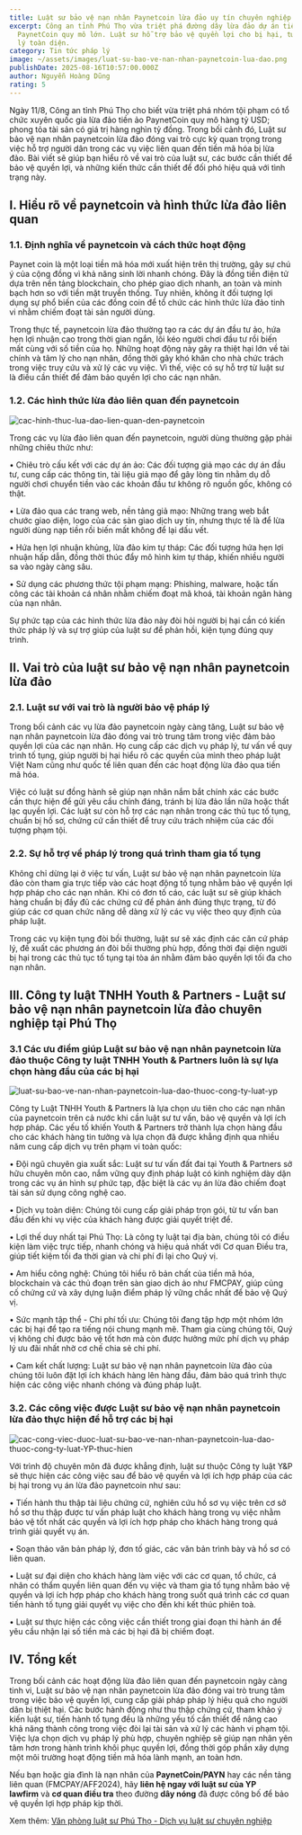 ```yaml
---
title: Luật sư bảo vệ nạn nhân Paynetcoin lừa đảo uy tín chuyên nghiệp
excerpt: Công an tỉnh Phú Thọ vừa triệt phá đường dây lừa đảo dự án tiền ảo
  PaynetCoin quy mô lớn. Luật sư hỗ trợ bảo vệ quyền lợi cho bị hại, tư vấn pháp
  lý toàn diện.
category: Tin tức pháp lý
image: ~/assets/images/luat-su-bao-ve-nan-nhan-paynetcoin-lua-dao.png
publishDate: 2025-08-16T10:57:00.000Z
author: Nguyễn Hoàng Dũng
rating: 5
---
```

Ngày 11/8, Công an tỉnh Phú Thọ cho biết vừa triệt phá nhóm tội phạm có tổ chức xuyên quốc gia lừa đảo tiền ảo PaynetCoin quy mô hàng tỷ USD; phong tỏa tài sản có giá trị hàng nghìn tỷ đồng. Trong bối cảnh đó, Luật sư bảo vệ nạn nhân paynetcoin lừa đảo đóng vai trò cực kỳ quan trọng trong việc hỗ trợ người dân trong các vụ việc liên quan đến tiền mã hóa bị lừa đảo. Bài viết sẽ giúp bạn hiểu rõ về vai trò của luật sư, các bước cần thiết để bảo vệ quyền lợi, và những kiến thức cần thiết để đối phó hiệu quả với tình trạng này.

## I. Hiểu rõ về paynetcoin và hình thức lừa đảo liên quan

### 1.1.  Định nghĩa về paynetcoin và cách thức hoạt động

Paynet coin là một loại tiền mã hóa mới xuất hiện trên thị trường, gây sự chú ý của cộng đồng vì khả năng sinh lời nhanh chóng. Đây là đồng tiền điện tử dựa trên nền tảng blockchain, cho phép giao dịch nhanh, an toàn và minh bạch hơn so với tiền mặt truyền thống. Tuy nhiên, không ít đối tượng lợi dụng sự phổ biến của các đồng coin để tổ chức các hình thức lừa đảo tinh vi nhằm chiếm đoạt tài sản người dùng.

Trong thực tế, paynetcoin lừa đảo thường tạo ra các dự án đầu tư ảo, hứa hẹn lợi nhuận cao trong thời gian ngắn, lôi kéo người chơi đầu tư rồi biến mất cùng với số tiền của họ. Những hoạt động này gây ra thiệt hại lớn về tài chính và tâm lý cho nạn nhân, đồng thời gây khó khăn cho nhà chức trách trong việc truy cứu và xử lý các vụ việc. Vì thế, việc có sự hỗ trợ từ luật sư là điều cần thiết để đảm bảo quyền lợi cho các nạn nhân.

### 1.2. Các hình thức lừa đảo liên quan đến paynetcoin

![cac-hinh-thuc-lua-dao-lien-quan-den-paynetcoin](~/assets/images/cac-hinh-thuc-lua-dao-lien-quan-den-paynetcoin.jpg "các hình thức lừa đảo liên quan đến paynetcoin")

Trong các vụ lừa đảo liên quan đến paynetcoin, người dùng thường gặp phải những chiêu thức như:

•	Chiêu trò cấu kết với các dự án ảo: Các đối tượng giả mạo các dự án đầu tư, cung cấp các thông tin, tài liệu giả mạo để gây lòng tin nhằm dụ dỗ người chơi chuyển tiền vào các khoản đầu tư không rõ nguồn gốc, không có thật.

•	Lừa đảo qua các trang web, nền tảng giả mạo: Những trang web bắt chước giao diện, logo của các sàn giao dịch uy tín, nhưng thực tế là để lừa người dùng nạp tiền rồi biến mất không để lại dấu vết.

•	Hứa hẹn lợi nhuận khủng, lừa đảo kim tự tháp: Các đối tượng hứa hẹn lợi nhuận hấp dẫn, đồng thời thúc đẩy mô hình kim tự tháp, khiến nhiều người sa vào ngày càng sâu.

•	Sử dụng các phương thức tội phạm mạng: Phishing, malware, hoặc tấn công các tài khoản cá nhân nhằm chiếm đoạt mã khoá, tài khoản ngân hàng của nạn nhân.

Sự phức tạp của các hình thức lừa đảo này đòi hỏi người bị hại cần có kiến thức pháp lý và sự trợ giúp của luật sư để phản hồi, kiện tụng đúng quy trình.

## II. Vai trò của luật sư bảo vệ nạn nhân paynetcoin lừa đảo

### 2.1.  Luật sư với vai trò là người bảo vệ pháp lý

Trong bối cảnh các vụ lừa đảo paynetcoin ngày càng tăng, Luật sư bảo vệ nạn nhân paynetcoin lừa đảo đóng vai trò trung tâm trong việc đảm bảo quyền lợi của các nạn nhân. Họ cung cấp các dịch vụ pháp lý, tư vấn về quy trình tố tụng, giúp người bị hại hiểu rõ các quyền của mình theo pháp luật Việt Nam cũng như quốc tế liên quan đến các hoạt động lừa đảo qua tiền mã hóa.

Việc có luật sư đồng hành sẽ giúp nạn nhân nắm bắt chính xác các bước cần thực hiện để gửi yêu cầu chính đáng, tránh bị lừa đảo lần nữa hoặc thất lạc quyền lợi. Các luật sư còn hỗ trợ các nạn nhân trong các thủ tục tố tụng, chuẩn bị hồ sơ, chứng cứ cần thiết để truy cứu trách nhiệm của các đối tượng phạm tội.

### 2.2. Sự hỗ trợ về pháp lý trong quá trình tham gia tố tụng

Không chỉ dừng lại ở việc tư vấn, Luật sư bảo vệ nạn nhân paynetcoin lừa đảo còn tham gia trực tiếp vào các hoạt động tố tụng nhằm bảo vệ quyền lợi hợp pháp cho các nạn nhân. Khi có đơn tố cáo, các luật sư sẽ giúp khách hàng chuẩn bị đầy đủ các chứng cứ để phản ánh đúng thực trạng, từ đó giúp các cơ quan chức năng dễ dàng xử lý các vụ việc theo quy định của pháp luật.

Trong các vụ kiện tụng đòi bồi thường, luật sư sẽ xác định các căn cứ pháp lý, đề xuất các phương án đòi bồi thường phù hợp, đồng thời đại diện người bị hại trong các thủ tục tố tụng tại tòa án nhằm đảm bảo quyền lợi tối đa cho nạn nhân.

## III. Công ty luật TNHH Youth & Partners - Luật sư bảo vệ nạn nhân paynetcoin lừa đảo chuyên nghiệp tại Phú Thọ

### 3.1 Các ưu điểm giúp Luật sư bảo vệ nạn nhân paynetcoin lừa đảo thuộc Công ty luật TNHH Youth & Partners luôn là sự lựa chọn hàng đầu của các bị hại

![luat-su-bao-ve-nan-nhan-paynetcoin-lua-dao-thuoc-cong-ty-luat-yp](~/assets/images/luat-su-bao-ve-nan-nhan-paynetcoin-lua-dao-thuoc-cong-ty-luat-yp.png "luật sư bảo vệ nạn nhân paynetcoin lừa đảo thuộc công ty luật YP")

Công ty Luật TNHH Youth & Partners là lựa chọn ưu tiên cho các nạn nhân của paynetcoin trên cả nước khi cần luật sư tư vấn, bảo vệ quyền và lợi ích hợp pháp. Các yếu tố khiến Youth & Partners trở thành lựa chọn hàng đầu cho các khách hàng tin tưởng và lựa chọn đã được khẳng định qua nhiều năm cung cấp dịch vụ trên phạm vi toàn quốc:

•	Đội ngũ chuyên gia xuất sắc: Luật sư tư vấn đất đai tại Youth & Partners sở hữu chuyên môn cao, nắm vững quy định pháp luật có kinh nghiệm dày dặn trong các vụ án hình sự phức tạp, đặc biệt là các vụ án lừa đảo chiếm đoạt tài sản sử dụng công nghệ cao.

•	Dịch vụ toàn diện: Chúng tôi cung cấp giải pháp trọn gói, từ tư vấn ban đầu đến khi vụ việc của khách hàng được giải quyết triệt để.

•	Lợi thế duy nhất tại Phú Thọ: Là công ty luật tại địa bàn, chúng tôi có điều kiện làm việc trực tiếp, nhanh chóng và hiệu quả nhất với Cơ quan Điều tra, giúp tiết kiệm tối đa thời gian và chi phí đi lại cho Quý vị.

•	Am hiểu công nghệ: Chúng tôi hiểu rõ bản chất của tiền mã hóa, blockchain và các thủ đoạn trên sàn giao dịch ảo như FMCPAY, giúp củng cố chứng cứ và xây dựng luận điểm pháp lý vững chắc nhất để bảo vệ Quý vị.

•	Sức mạnh tập thể - Chi phí tối ưu: Chúng tôi đang tập hợp một nhóm lớn các bị hại để tạo ra tiếng nói chung mạnh mẽ. Tham gia cùng chúng tôi, Quý vị không chỉ được bảo vệ tốt hơn mà còn được hưởng mức phí dịch vụ pháp lý ưu đãi nhất nhờ cơ chế chia sẻ chi phí.

•	Cam kết chất lượng: Luật sư bảo vệ nạn nhân paynetcoin lừa đảo của chúng tôi luôn đặt lợi ích khách hàng lên hàng đầu, đảm bảo quá trình thực hiện các công việc nhanh chóng và đúng pháp luật.

### 3.2. Các công việc được Luật sư bảo vệ nạn nhân paynetcoin lừa đảo thực hiện để hỗ trợ các bị hại

![cac-cong-viec-duoc-luat-su-bao-ve-nan-nhan-paynetcoin-lua-dao-thuoc-cong-ty-luat-YP-thuc-hien](~/assets/images/cac-cong-viec-duoc-luat-su-bao-ve-nan-nhan-paynetcoin-lua-dao-thuoc-cong-ty-luat-yp-thuc-hien.jpg "các công việc được luật sư bảo vệ nạn nhân paynetcoin lừa đảo thuộc công ty luật YP thực hiện")

Với trình độ chuyên môn đã được khẳng định, luật sư thuộc Công ty luật Y&P sẽ thực hiện các công việc sau để bảo vệ quyền và lợi ích hợp pháp của các bị hại trong vụ án lừa đảo paynetcoin như sau:

•	Tiến hành thu thập tài liệu chứng cứ, nghiên cứu hồ sơ vụ việc trên cơ sở hồ sơ thu thập được tư vấn pháp luật cho khách hàng trong vụ việc nhằm bảo vệ tốt nhất các quyền và lợi ích hợp pháp cho khách hàng trong quá trình giải quyết vụ án.

•	Soạn thảo văn bản pháp lý, đơn tố giác, các văn bản trình bày và hồ sơ có liên quan.

•	Luật sư đại diện cho khách hàng làm việc với các cơ quan, tổ chức, cá nhân có thẩm quyền liên quan đến vụ việc và tham gia tố tụng nhằm bảo vệ quyền và lợi ích hợp pháp cho khách hàng trong suốt quá trình các cơ quan tiến hành tố tụng giải quyết vụ việc cho đến khi kết thúc phiên toà.

•	Luật sư thực hiện các công việc cần thiết trong giai đoạn thi hành án để yêu cầu nhận lại số tiền mà các bị hại đã bị chiếm đoạt.

## IV. Tổng kết

Trong bối cảnh các hoạt động lừa đảo liên quan đến paynetcoin ngày càng tinh vi, Luật sư bảo vệ nạn nhân paynetcoin lừa đảo đóng vai trò trung tâm trong việc bảo vệ quyền lợi, cung cấp giải pháp pháp lý hiệu quả cho người dân bị thiệt hại. Các bước hành động như thu thập chứng cứ, tham khảo ý kiến luật sư, tiến hành tố tụng đều là những yếu tố cần thiết để nâng cao khả năng thành công trong việc đòi lại tài sản và xử lý các hành vi phạm tội. Việc lựa chọn dịch vụ pháp lý phù hợp, chuyên nghiệp sẽ giúp nạn nhân yên tâm hơn trong hành trình khôi phục quyền lợi, đồng thời góp phần xây dựng một môi trường hoạt động tiền mã hóa lành mạnh, an toàn hơn.


Nếu bạn hoặc gia đình là nạn nhân của **PaynetCoin/PAYN** hay các nền tảng liên quan (FMCPAY/AFF2024), hãy **liên hệ ngay với luật sư của YP lawfirm** và **cơ quan điều tra** theo đường **dây nóng** đã được công bố để bảo vệ quyền lợi hợp pháp kịp thời.

Xem thêm: [Văn phòng luật sư Phú Thọ - Dịch vụ luật sư chuyên nghiệp](https://yplawfirm.vn/tin-tuc/van-phong-luat-su-phu-tho-dich-vu-luat-su-chuyen-nghiep/)
